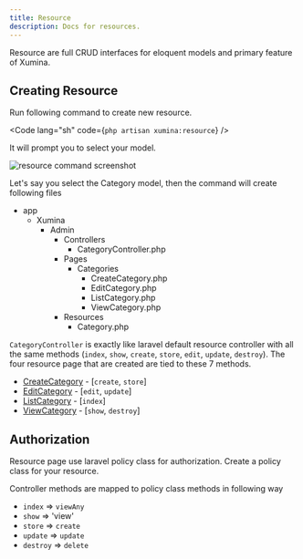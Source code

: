 ```yaml
---
title: Resource
description: Docs for resources.
---
```


Resource are full CRUD interfaces for eloquent models and primary feature of Xumina.

## Creating Resource

Run following command to create new resource.

<Code lang="sh" code={`php artisan xumina:resource`} />

It will prompt you to select your model.

<Image src={resource} alt="resource command screenshot" />

Let's say you select the Category model, then the command will create following files

<FileTree>

- app
  - Xumina
    - Admin
	  - Controllers
		- CategoryController.php
	  - Pages
	    - Categories
		  - CreateCategory.php
		  - EditCategory.php
		  - ListCategory.php
		  - ViewCategory.php
	  - Resources
	    - Category.php
</FileTree>

`CategoryController` is exactly like laravel default resource controller with all the same methods (`index`, `show`, `create`, `store`, `edit`, `update`, `destroy`). The four resource page that are created are tied to these 7 methods.

- [CreateCategory](/resource/create-record) - [`create`, `store`]
- [EditCategory](/resource/edit-record) - [`edit`, `update`]
- [ListCategory](/resource/list-record) - [`index`]
- [ViewCategory](/resource/view-record) - [`show`, `destroy`]

## Authorization

Resource page use laravel policy class for authorization. Create a policy class for your resource. 

Controller methods are mapped to policy class methods in following way

- `index` => `viewAny`
- `show` => 'view'
- `store` => `create`
- `update` => `update`
- `destroy` => `delete`
